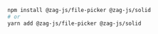 ```bash
npm install @zag-js/file-picker @zag-js/solid
# or
yarn add @zag-js/file-picker @zag-js/solid
```

